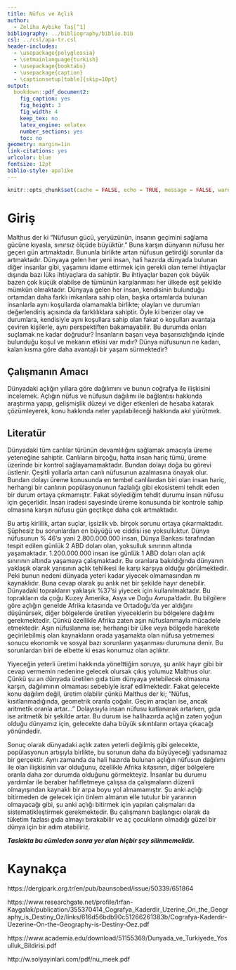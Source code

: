 ```yaml
---
title: Nüfus ve Açlık
author: 
  - Zeliha Aybike Taş[^1]
bibliography: ../bibliography/biblio.bib
csl: ../csl/apa-tr.csl
header-includes:
  - \usepackage{polyglossia}
  - \setmainlanguage{turkish}
  - \usepackage{booktabs}
  - \usepackage{caption} 
  - \captionsetup[table]{skip=10pt}
output:
  bookdown::pdf_document2:
    fig_caption: yes
    fig_height: 3
    fig_width: 4
    keep_tex: no
    latex_engine: xelatex
    number_sections: yes
    toc: no
geometry: margin=1in
link-citations: yes
urlcolor: blue
fontsize: 12pt
biblio-style: apalike
---
```

```r
knitr::opts_chunk$set(cache = FALSE, echo = TRUE, message = FALSE, warning = FALSE)
```

<!-- ======================================================================= -->
<!-- ============================== NOTLAR ================================= -->
<!-- ======================================================================= -->
[^1]: 21080313, [Github Repo](https://github.com/zelihaaybike/arasinav)



# Giriş
  Malthus der ki “Nüfusun gücü, yeryüzünün, insanın geçimini sağlama gücüne kıyasla, sınırsız ölçüde büyüktür.” Buna karşın dünyanın nüfusu her geçen gün artmaktadır. Bununla birlikte artan nüfusun getirdiği sorunlar da artmaktadır. Dünyaya gelen her yeni insan, hali hazırda dünyada bulunan diğer insanlar gibi, yaşamını idame ettirmek için gerekli olan temel ihtiyaçlar dışında bazı lüks ihtiyaçlara da sahiptir. Bu ihtiyaçlar bazen çok büyük bazen çok küçük olabilse de tümünün karşılanması her ülkede eşit şekilde mümkün olmaktadır. Dünyaya gelen her insan, kendisinin bulunduğu ortamdan daha farklı imkanlara sahip olan, başka ortamlarda bulunan insanlarla aynı koşullarda olamamakla birlikte; olayları ve durumları değerlendiriş açısında  da farklılıklara sahiptir. Öyle ki benzer olay ve durumlara, kendisiyle aynı koşullara sahip olan fakat o koşulları avantaja çeviren kişilerle, aynı perspektiften bakamayabilir. Bu durumda onları suçlamak ne kadar doğrudur? İnsanların başarı veya başarısızlığında içinde bulunduğu koşul ve mekanın etkisi var mıdır? Dünya nüfusunun ne kadarı, kalan kısma göre daha avantajlı bir yaşam sürmektedir? 

## Çalışmanın Amacı
  Dünyadaki açlığın yıllara göre dağılımını ve bunun coğrafya ile ilişkisini incelemek. Açlığın nüfus ve nüfusun dağılımı ile bağlantısı hakkında araştırma yapıp, gelişmişlik düzeyi ve diğer etkenleri de hesaba katarak çözümleyerek, konu hakkında neler yapılabileceği hakkında akıl yürütmek.

## Literatür 
  Dünyadaki tüm canlılar türünün devamlılığını sağlamak amacıyla üreme yeteneğine sahiptir. Canlıların birçoğu, hatta insan hariç tümü, üreme üzerinde bir kontrol sağlayamamaktadır. Bundan dolayı doğa bu görevi üstlenir. Çeşitli yollarla artan canlı nüfusunun azalmasına önayak olur. Bundan dolayı üreme konusunda en tembel canlılardan biri olan insan hariç, herhangi bir canlının popülasyonunun fazlalığı gibi ekosistemi tehdit eden bir durum ortaya çıkmamıştır. Fakat söylediğim tehdit durumu insan nüfusu için geçerlidir. İnsan iradesi sayesinde üreme konusunda bir kontrole sahip olmasına karşın nüfusu gün geçtikçe daha çok artmaktadır. 
 
  Bu artış kirlilik, artan suçlar, işsizlik vb. birçok sorunu ortaya çıkarmaktadır.  Şüphesiz bu sorunlardan en büyüğü ve ciddisi ise yoksulluktur. Dünya nüfusunun % 46’sı yani 2.800.000.000 insan, Dünya Bankası tarafından tespit edilen günlük 2 ABD doları olan, yoksulluk sınırının altında yaşamaktadır. 1.200.000.000 insan ise günlük 1 ABD doları olan açlık sınırının altında yaşamaya çalışmaktadır. Bu oranlara bakıldığında dünyanın yaklaşık olarak yarısının açlık tehlikesi ile karşı karşıya olduğu görülmektedir. Peki bunun nedeni dünyada yeteri kadar yiyecek olmamasından mı kaynaklıdır. Buna cevap olarak şu anlık net bir şekilde hayır denebilir. Dünyadaki toprakların yaklaşık %37’si yiyecek için kullanılmaktadır. Bu toprakların da çoğu Kuzey Amerika, Asya ve Doğu Avrupa’dadır. Bu bilgilere göre açlığın genelde Afrika kıtasında ve Ortadoğu’da yer aldığını düşünürsek, diğer bölgelerde üretilen yiyeceklerin bu bölgelere dağılımı gerekmektedir. Çünkü özellikle Afrika zaten aşın nüfuslanmayla mücadele etmektedir. Aşın nüfuslanma ise; herhangi bir ülke veya bölgede harekete geçirilebilmiş olan kaynakların orada yaşamakta olan nüfusa yetmemesi sonucu ekonomik ve sosyal bazı sorunların yaşanması durumuna denir. Bu sorunlardan biri de elbette ki esas konumuz olan açlıktır.
  
  Yiyeceğin yeterli üretimi hakkında yönelttiğim soruya, şu anlık hayır gibi bir cevap vermemin nedenine gelecek olursak çıkış yolumuz Malthus olur. Çünkü şu an dünyada üretilen gıda tüm dünyaya yetebilecek olmasına karşın, dağılımının olmaması sebebiyle israf edilmektedir. Fakat gelecekte konu dağılım değil, üretim olabilir çünkü Malthus der ki; “Nüfus, kısıtlanmadığında, geometrik oranla çoğalır. Geçim araçları ise, ancak aritmetik oranla artar…” Dolayısıyla insan nüfusu katlanarak artarken, gıda ise aritmetik bir şekilde artar. Bu durum ise halihazırda açlığın zaten yoğun olduğu dünyamız için, gelecekte daha büyük sıkıntıların ortaya çıkacağı yönündedir.
  
  Sonuç olarak dünyadaki açlık zaten yeterli değilmiş gibi gelecekte, popülasyonun artışıyla birlikte, bu sorunun daha da büyüyeceği yadsınamaz bir gerçektir. Aynı zamanda da hali hazırda bulunan açlığın nüfusun dağılımı ile olan ilişkisinin var olduğunu, özellikle Afrika kıtasının, diğer bölgelere oranla daha zor durumda olduğunu görmekteyiz. İnsanlar bu durumu yardımlar ile beraber hafifletmeye çalışsa da çalışmaların düzenli olmayışından kaynaklı bir arpa boyu yol alınamamıştır. Şu anki açlığı bitirmeden de gelecek için önlem almanın elle tutulur bir yararının olmayacağı gibi, şu anki açlığı bitirmek için yapılan çalışmaları da sistematikleştirmek gerekmektedir. Bu çalışmanın başlangıcı olarak da tüketim fazlası gıda almayı bırakabilir ve aç çocukların olmadığı güzel bir dünya için bir adım atabiliriz.



**_Taslakta bu cümleden sonra yer alan hiçbir şey silinmemelidir._**

\newpage
# Kaynakça {#references}
<div id="refs"></div>
https://dergipark.org.tr/en/pub/baunsobed/issue/50339/651864

https://www.researchgate.net/profile/Irfan-Kaygalak/publication/355370414_Cografya_Kaderdir_Uzerine_On_the_Geography_is_Destiny_Oz/links/616d56bdb90c51266261383b/Cografya-Kaderdir-Uezerine-On-the-Geography-is-Destiny-Oez.pdf

https://www.academia.edu/download/51155369/Dunyada_ve_Turkiyede_Yosulluk_Bildirisi.pdf

http://w.solyayinlari.com/pdf/nu_meek.pdf


